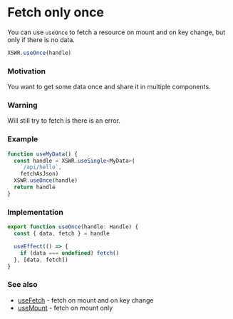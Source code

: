 # Fetch only once

You can use `useOnce` to fetch a resource on mount and on key change, but only if there is no data.

```typescript
XSWR.useOnce(handle) 
```

### Motivation

You want to get some data once and share it in multiple components.

### Warning

Will still try to fetch is there is an error.

### Example

```typescript
function useMyData() {
  const handle = XSWR.useSingle<MyData>(
    `/api/hello`, 
    fetchAsJson)
  XSWR.useOnce(handle)
  return handle
}
```

### Implementation

```typescript
export function useOnce(handle: Handle) {
  const { data, fetch } = handle

  useEffect(() => {
    if (data === undefined) fetch()
  }, [data, fetch])
}
```

### See also

- [useFetch](/features/use-fetch) - fetch on mount and on key change
- [useMount](/features/use-mount) - fetch on mount only